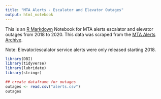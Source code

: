 ```yaml
---
title: "MTA Alerts - Escalator and Elevator Outages"
output: html_notebook
---
```


This is an [R Markdown](http://rmarkdown.rstudio.com) Notebook for MTA alerts escalator and elevator outages from 2018 to 2020. This data was scraped from the [MTA Alerts Archive](https://mymtaalerts.com/archive).

Note: Elevator/escalator service alerts were only released starting 2018.

```r
library(DBI)
library(tidyverse)
library(lubridate)
library(stringr)

## create dataframe for outages
outages <- read.csv("alerts.csv")
outages

```


